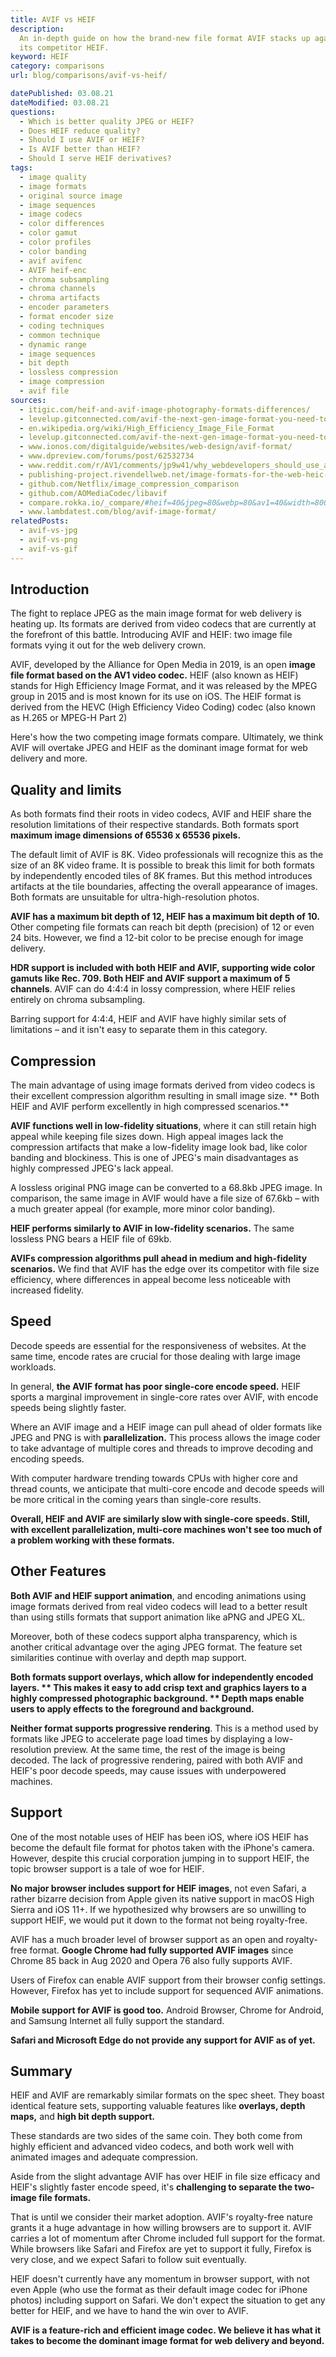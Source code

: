 ```yaml
---
title: AVIF vs HEIF
description:
  An in-depth guide on how the brand-new file format AVIF stacks up against
  its competitor HEIF.
keyword: HEIF
category: comparisons
url: blog/comparisons/avif-vs-heif/

datePublished: 03.08.21
dateModified: 03.08.21
questions:
  - Which is better quality JPEG or HEIF?
  - Does HEIF reduce quality?
  - Should I use AVIF or HEIF?
  - Is AVIF better than HEIF?
  - Should I serve HEIF derivatives?
tags:
  - image quality
  - image formats
  - original source image
  - image sequences
  - image codecs
  - color differences
  - color gamut
  - color profiles
  - color banding
  - avif avifenc
  - AVIF heif-enc
  - chroma subsampling
  - chroma channels
  - chroma artifacts
  - encoder parameters
  - format encoder size
  - coding techniques
  - common technique
  - dynamic range
  - image sequences
  - bit depth
  - lossless compression
  - image compression
  - avif file
sources:
  - itigic.com/heif-and-avif-image-photography-formats-differences/
  - levelup.gitconnected.com/avif-the-next-gen-image-format-you-need-to-know-about-631e4476dc71
  - en.wikipedia.org/wiki/High_Efficiency_Image_File_Format
  - levelup.gitconnected.com/avif-the-next-gen-image-format-you-need-to-know-about-631e4476dc71
  - www.ionos.com/digitalguide/websites/web-design/avif-format/
  - www.dpreview.com/forums/post/62532734
  - www.reddit.com/r/AV1/comments/jp9w41/why_webdevelopers_should_use_avif_comparison/
  - publishing-project.rivendellweb.net/image-formats-for-the-web-heic-and-avif/
  - github.com/Netflix/image_compression_comparison
  - github.com/AOMediaCodec/libavif
  - compare.rokka.io/_compare/#heif=40&jpeg=80&webp=80&av1=40&width=800
  - www.lambdatest.com/blog/avif-image-format/
relatedPosts:
  - avif-vs-jpg
  - avif-vs-png
  - avif-vs-gif
---
```


## Introduction

The fight to replace JPEG as the main image format for web delivery is heating up. Its formats are derived from video codecs that are currently at the forefront of this battle. Introducing AVIF and HEIF: two image file formats vying it out for the web delivery crown.

AVIF, developed by the Alliance for Open Media in 2019, is an open **image file format based on the AV1 video codec.** HEIF (also known as HEIF) stands for High Efficiency Image Format, and it was released by the MPEG group in 2015 and is most known for its use on iOS. The HEIF format is derived from the HEVC (High Efficiency Video Coding) codec (also known as H.265 or MPEG-H Part 2)

Here's how the two competing image formats compare. Ultimately, we think AVIF will overtake JPEG and HEIF as the dominant image format for web delivery and more.

## Quality and limits

As both formats find their roots in video codecs, AVIF and HEIF share the resolution limitations of their respective standards. Both formats sport **maximum image dimensions of 65536 x 65536 pixels.**

The default limit of AVIF is 8K. Video professionals will recognize this as the size of an 8K video frame. It is possible to break this limit for both formats by independently encoded tiles of 8K frames. But this method introduces artifacts at the tile boundaries, affecting the overall appearance of images. Both formats are unsuitable for ultra-high-resolution photos.

**AVIF has a maximum bit depth of 12, HEIF has a maximum bit depth of 10.** Other competing file formats can reach bit depth (precision) of 12 or even 24 bits. However, we find a 12-bit color to be precise enough for image delivery.

**HDR support is included with both HEIF and AVIF, supporting wide color gamuts like Rec. 709. **Both** HEIF and AVIF support a maximum of 5 channels**. AVIF can do 4:4:4 in lossy compression, where HEIF relies entirely on chroma subsampling.

Barring support for 4:4:4, HEIF and AVIF have highly similar sets of limitations – and it isn't easy to separate them in this category.

## Compression

The main advantage of using image formats derived from video codecs is their excellent compression algorithm resulting in small image size. ** Both HEIF and AVIF perform excellently in high compressed scenarios.**

**AVIF functions well in low-fidelity situations**, where it can still retain high appeal while keeping file sizes down. High appeal images lack the compression artifacts that make a low-fidelity image look bad, like color banding and blockiness. This is one of JPEG's main disadvantages as highly compressed JPEG's lack appeal.

A lossless original PNG image can be converted to a 68.8kb JPEG image. In comparison, the same image in AVIF would have a file size of 67.6kb – with a much greater appeal (for example, more minor color banding).

**HEIF performs similarly to AVIF in low-fidelity scenarios.** The same lossless PNG bears a HEIF file of 69kb.

**AVIFs compression algorithms pull ahead in medium and high-fidelity scenarios.** We find that AVIF has the edge over its competitor with file size efficiency, where differences in appeal become less noticeable with increased fidelity.

## Speed

Decode speeds are essential for the responsiveness of websites. At the same time, encode rates are crucial for those dealing with large image workloads.

In general, **the AVIF format has poor single-core encode speed.** HEIF sports a marginal improvement in single-core rates over AVIF, with encode speeds being slightly faster.

Where an AVIF image and a HEIF image can pull ahead of older formats like JPEG and PNG is with **parallelization.** This process allows the image coder to take advantage of multiple cores and threads to improve decoding and encoding speeds.

With computer hardware trending towards CPUs with higher core and thread counts, we anticipate that multi-core encode and decode speeds will be more critical in the coming years than single-core results.

**Overall, HEIF and AVIF are similarly slow with single-core speeds. Still, with excellent parallelization, multi-core machines won't see too much of a problem working with these formats.**

## Other Features

**Both AVIF and HEIF support animation**, and encoding animations using image formats derived from real video codecs will lead to a better result than using stills formats that support animation like aPNG and JPEG XL.

Moreover, both of these codecs support alpha transparency, which is another critical advantage over the aging JPEG format. The feature set similarities continue with overlay and depth map support.

**Both formats support overlays, which allow for independently encoded layers. ** This makes it easy to add crisp text and graphics layers to a highly compressed photographic background. ** Depth maps enable users to apply effects to the foreground and background.**

**Neither format supports progressive rendering**. This is a method used by formats like JPEG to accelerate page load times by displaying a low-resolution preview. At the same time, the rest of the image is being decoded. The lack of progressive rendering, paired with both AVIF and HEIF's poor decode speeds, may cause issues with underpowered machines.

## Support

One of the most notable uses of HEIF has been iOS, where iOS HEIF has become the default file format for photos taken with the iPhone's camera. However, despite this crucial corporation jumping in to support HEIF, the topic browser support is a tale of woe for HEIF.

**No major browser includes support for HEIF images**, not even Safari, a rather bizarre decision from Apple given its native support in macOS High Sierra and iOS 11+. If we hypothesized why browsers are so unwilling to support HEIF, we would put it down to the format not being royalty-free.

AVIF has a much broader level of browser support as an open and royalty-free format. **Google Chrome had fully supported AVIF images** since Chrome 85 back in Aug 2020 and Opera 76 also fully supports AVIF.

Users of Firefox can enable AVIF support from their browser config settings. However, Firefox has yet to include support for sequenced AVIF animations.

**Mobile support for AVIF is good too.** Android Browser, Chrome for Android, and Samsung Internet all fully support the standard.

**Safari and Microsoft Edge do not provide any support for AVIF as of yet.**

## Summary

HEIF and AVIF are remarkably similar formats on the spec sheet. They boast identical feature sets, supporting valuable features like **overlays, depth maps,** and **high bit depth support.**

These standards are two sides of the same coin. They both come from highly efficient and advanced video codecs, and both work well with animated images and adequate compression.

Aside from the slight advantage AVIF has over HEIF in file size efficacy and HEIF's slightly faster encode speed, it's **challenging to separate the two-image file formats.**

That is until we consider their market adoption. AVIF's royalty-free nature grants it a huge advantage in how willing browsers are to support it. AVIF carries a lot of momentum after Chrome included full support for the format. While browsers like Safari and Firefox are yet to support it fully, Firefox is very close, and we expect Safari to follow suit eventually.

HEIF doesn't currently have any momentum in browser support, with not even Apple (who use the format as their default image codec for iPhone photos) including support on Safari. We don't expect the situation to get any better for HEIF, and we have to hand the win over to AVIF.

**AVIF is a feature-rich and efficient image codec. We believe it has what it takes to become the dominant image format for web delivery and beyond.**
